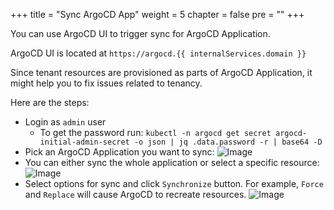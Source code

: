 +++
title = "Sync ArgoCD App"
weight = 5
chapter = false
pre = ""
+++

You can use ArgoCD UI to trigger sync for ArgoCD Application.

ArgoCD UI is located at `https://argocd.{{ internalServices.domain }}`

Since tenant resources are provisioned as parts of ArgoCD Application, it might help you to fix issues related to tenancy.

Here are the steps:

- Login as `admin` user
  - To get the password run: `kubectl -n argocd get secret argocd-initial-admin-secret -o json | jq .data.password -r | base64 -D`
- Pick an ArgoCD Application you want to sync:
![Image](/images/how-to/sync-argocd-app/argocd-app-grid.png)
- You can either sync the whole application or select a specific resource:
![Image](/images/how-to/sync-argocd-app/argocd-sync-button.png)
- Select options for sync and click `Synchronize` button. For example, `Force` and `Replace` will cause ArgoCD to recreate resources.
![Image](/images/how-to/sync-argocd-app/argocd-sync-options.png)
